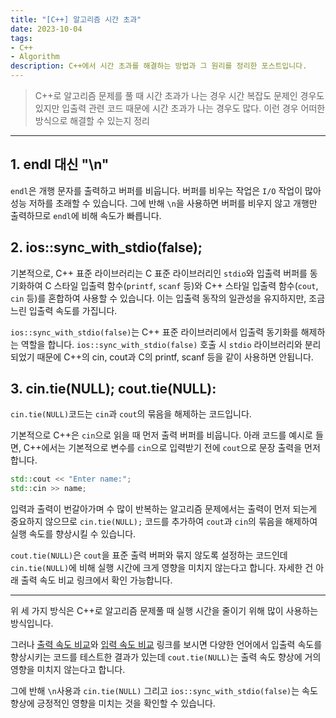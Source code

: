 ```yaml
---
title: "[C++] 알고리즘 시간 초과"
date: 2023-10-04
tags: 
- C++
- Algorithm
description: C++에서 시간 초과를 해결하는 방법과 그 원리를 정리한 포스트입니다.
---
```


> C++로 알고리즘 문제를 풀 때 시간 초과가 나는 경우 시간 복잡도 문제인 경우도 있지만
입출력 관련 코드 때문에 시간 초과가 나는 경우도 많다. 이런 경우 어떠한 방식으로 해결할 수 있는지 정리
***
## 1. endl 대신 "\n"

`endl`은 개행 문자를 출력하고 버퍼를 비웁니다. 버퍼를 비우는 작업은 `I/O` 작업이 많아 성능 저하를 초래할 수 있습니다.
그에 반해 `\n`을 사용하면 버퍼를 비우지 않고 개행만 출력하므로 `endl`에 비해 속도가 빠릅니다.

## 2. ios::sync_with_stdio(false);

기본적으로, C++ 표준 라이브러리는 C 표준 라이브러리인 `stdio`와 입출력 버퍼를 동기화하여 C 스타일 입출력 함수(`printf`, `scanf` 등)와
C++ 스타일 입출력 함수(`cout`, `cin` 등)를 혼합하여 사용할 수 있습니다. 이는 입출력 동작의 일관성을 유지하지만, 조금 느린 입출력 속도를 가집니다.

`ios::sync_with_stdio(false)`는 C++ 표준 라이브러리에서 입출력 동기화를 해제하는 역할을 합니다. `ios::sync_with_stdio(false)` 호출 시
`stdio` 라이브러리와 분리되었기 때문에 C++의 cin, cout과 C의 printf, scanf 등을 같이 사용하면 안됩니다.

## 3. cin.tie(NULL); cout.tie(NULL):

`cin.tie(NULL)`코드는 `cin`과 `cout`의 묶음을 해제하는 코드입니다.

기본적으로 C++은 `cin`으로 읽을 때 먼저 출력 버퍼를 비웁니다. 아래 코드를 예시로 들면, C++에서는 기본적으로
변수를 `cin`으로 입력받기 전에 `cout`으로 문장 출력을 먼저합니다.
```cpp
std::cout << "Enter name:";
std::cin >> name;
```
입력과 출력이 번갈아가며 수 많이 반복하는 알고리즘 문제에서는 출력이 먼저 되는게 중요하지 않으므로 `cin.tie(NULL);` 코드를 추가하여 
`cout`과 `cin`의 묶음을 해제하여 실행 속도를 향상시킬 수 있습니다. 

`cout.tie(NULL)`은 `cout`을 표준 출력 버퍼와 묶지 않도록 설정하는 코드인데 `cin.tie(NULL)`에 비해 실행 시간에 크게 영향을 미치지 않는다고 합니다.
자세한 건 아래 출력 속도 비교 링크에서 확인 가능합니다.
***
위 세 가지 방식은 C++로 알고리즘 문제풀 때 실행 시간을 줄이기 위해 많이 사용하는 방식입니다.

그러나 <a href="https://www.acmicpc.net/blog/view/57" target="_blank">출력 속도 비교</a>와
<a href="https://www.acmicpc.net/blog/view/56" target="_blank">입력 속도 비교</a> 링크를 보시면
다양한 언어에서 입출력 속도를 향상시키는 코드를 테스트한 결과가 있는데 `cout.tie(NULL)`는 출력 속도 향상에 거의 영향을 미치지 않는다고 합니다.

그에 반해 `\n`사용과 `cin.tie(NULL)` 그리고 `ios::sync_with_stdio(false)`는 속도 향상에 긍정적인 영향을 미치는 것을 확인할 수 있습니다.